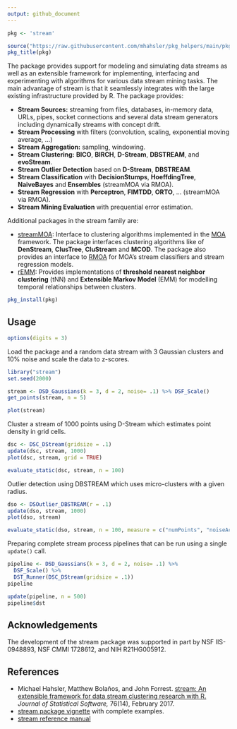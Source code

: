 ```yaml
---
output: github_document
---
```


```r
pkg <- 'stream'

source("https://raw.githubusercontent.com/mhahsler/pkg_helpers/main/pkg_helpers.R")
pkg_title(pkg)
```

The package provides support for modeling and simulating data streams as well as an extensible framework for implementing, interfacing and
experimenting with algorithms for various data stream mining tasks. The main advantage of stream is that it seamlessly integrates with the large existing infrastructure provided by R. The package provides:

* **Stream Sources:** streaming from files, databases, in-memory data, URLs, pipes, 
  socket connections and several data stream generators including
  dynamically streams with concept drift.
* **Stream Processing** with filters (convolution, scaling, exponential moving average, ...)
* **Stream Aggregation:** sampling, windowing. 
* **Stream Clustering:** **BICO**, **BIRCH**, **D-Stream**, **DBSTREAM**, and **evoStream**.
* **Stream Outlier Detection** based on **D-Stream**, **DBSTREAM**.
* **Stream Classification** with **DecisionStumps**, **HoeffdingTree**, **NaiveBayes**
    and **Ensembles** (streamMOA via RMOA).
* **Stream Regression** with **Perceptron**, **FIMTDD**, **ORTO**, ... (streamMOA via RMOA).
* **Stream Mining Evaluation** with prequential error estimation.

Additional packages in the stream family are:

* [streamMOA](https://github.com/mhahsler/streamMOA): Interface to clustering
  algorithms implemented in the [MOA](https://moa.cms.waikato.ac.nz/) framework.
  The package interfaces clustering algorithms like of **DenStream**, **ClusTree**, 
  **CluStream** and **MCOD**.
  The package also provides an interface to [RMOA](https://github.com/jwijffels/RMOA) for
  MOA's stream classifiers and stream regression models.
* [rEMM](https://github.com/mhahsler/rEMM): Provides implementations of 
  **threshold nearest neighbor clustering** (tNN) and
  **Extensible Markov Model** (EMM)  for modelling temporal relationships between clusters.


```r
pkg_install(pkg)
```

## Usage

```r
options(digits = 3)
```

Load the package and a random data stream with 3 Gaussian clusters and 10\% noise and scale the data to z-scores.

```r
library("stream")
set.seed(2000)

stream <- DSD_Gaussians(k = 3, d = 2, noise= .1) %>% DSF_Scale()
get_points(stream, n = 5)

plot(stream)
```

Cluster a stream of 1000 points using D-Stream which estimates point density in grid cells.

```r
dsc <- DSC_DStream(gridsize = .1)
update(dsc, stream, 1000)
plot(dsc, stream, grid = TRUE)
```

```r
evaluate_static(dsc, stream, n = 100)
```


Outlier detection using DBSTREAM which uses micro-clusters with a given radius.

```r
dso <- DSOutlier_DBSTREAM(r = .1)
update(dso, stream, 1000)
plot(dso, stream)
```

```r
evaluate_static(dso, stream, n = 100, measure = c("numPoints", "noiseActual", "noisePredicted", "noisePrecision"))
```

Preparing complete stream process pipelines that can be run using a single `update()` call.
```r
pipeline <- DSD_Gaussians(k = 3, d = 2, noise= .1) %>% 
  DSF_Scale() %>% 
  DST_Runner(DSC_DStream(gridsize = .1))
pipeline

update(pipeline, n = 500)
pipeline$dst
```


## Acknowledgements

The development of the stream package was supported in part by NSF IIS-0948893, NSF CMMI 1728612, and NIH R21HG005912.

## References

* Michael Hahsler, Matthew Bolaños, and John Forrest. [stream: An extensible framework for data stream clustering research with R.](https://dx.doi.org/10.18637/jss.v076.i14) _Journal of Statistical Software,_ 76(14), February 2017.
* [stream package vignette](https://cran.r-project.org/package=stream/vignettes/stream.pdf) with complete examples.
* [stream reference manual](https://cran.r-project.org/package=stream/stream.pdf)

